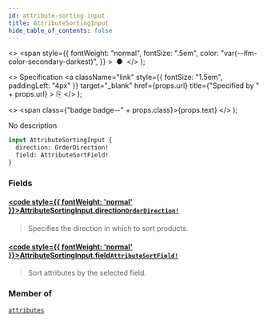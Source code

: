 ```yaml
---
id: attribute-sorting-input
title: AttributeSortingInput
hide_table_of_contents: false
---
```


  <>
    <span
      style={{
        fontWeight: "normal",
        fontSize: ".5em",
        color: "var(--ifm-color-secondary-darkest)",
      }}
    >
      &nbsp;●&nbsp;
    </span>
  </>
);

  <>
    Specification
    <a
      className="link"
      style={{ fontSize: "1.5em", paddingLeft: "4px" }}
      target="\_blank"
      href={props.url}
      title={"Specified by " + props.url}
    >
      ⎘
    </a>
  </>
);

  <>
    <span class={"badge badge--" + props.class}>{props.text}</span>
  </>
);

No description

```graphql
input AttributeSortingInput {
  direction: OrderDirection!
  field: AttributeSortField!
}
```

### Fields

#### [<code style={{ fontWeight: 'normal' }}>AttributeSortingInput.<b>direction</b></code>](#)<Bullet />[`OrderDirection!`](../../api-reference/enums/order-direction) <Badge class="secondary" text="non-null"/> <Badge class="secondary" text="enum"/>

> Specifies the direction in which to sort products.

#### [<code style={{ fontWeight: 'normal' }}>AttributeSortingInput.<b>field</b></code>](#)<Bullet />[`AttributeSortField!`](../../api-reference/enums/attribute-sort-field) <Badge class="secondary" text="non-null"/> <Badge class="secondary" text="enum"/>

> Sort attributes by the selected field.

### Member of

[`attributes`](../../api-reference/queries/attributes) <Badge class="secondary" text="query"/>
